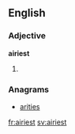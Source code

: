 ==English==

===Adjective===
'''airiest'''
# {{en-superlative of|airy}}

===Anagrams===
* [[arities#English|arities]]

[[fr:airiest]]
[[sv:airiest]]